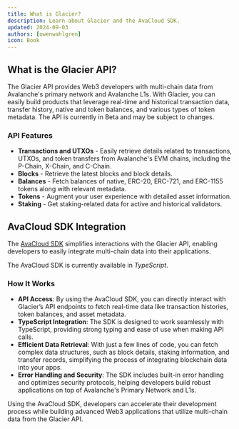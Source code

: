 ```yaml
---
title: What is Glacier?
description: Learn about Glacier and the AvaCloud SDK.
updated: 2024-09-03
authors: [owenwahlgren]
icon: Book
---
```


## What is the Glacier API?

The Glacier API provides Web3 developers with multi-chain data from Avalanche's primary network and Avalanche L1s. With Glacier, you can easily build products that leverage real-time and historical transaction data, transfer history, native and token balances, and various types of token metadata. The API is currently in Beta and may be subject to changes.

### API Features
- **Transactions and UTXOs** - Easily retrieve details related to transactions, UTXOs, and token transfers from Avalanche's EVM chains, including the P-Chain, X-Chain, and C-Chain.
- **Blocks** - Retrieve the latest blocks and block details.
- **Balances** - Fetch balances of native, ERC-20, ERC-721, and ERC-1155 tokens along with relevant metadata.
- **Tokens** - Augment your user experience with detailed asset information.
- **Staking** - Get staking-related data for active and historical validators.

## AvaCloud SDK Integration

The [AvaCloud SDK](https://developers.avacloud.io/avacloud-sdk/getting-started) simplifies interactions with the Glacier API, enabling developers to easily integrate multi-chain data into their applications.

The AvaCloud SDK is currently available in _TypeScript_.

### How It Works
- **API Access**: By using the AvaCloud SDK, you can directly interact with Glacier’s API endpoints to fetch real-time data like transaction histories, token balances, and asset metadata.
- **TypeScript Integration**: The SDK is designed to work seamlessly with TypeScript, providing strong typing and ease of use when making API calls.
- **Efficient Data Retrieval**: With just a few lines of code, you can fetch complex data structures, such as block details, staking information, and transfer records, simplifying the process of integrating blockchain data into your apps.
- **Error Handling and Security**: The SDK includes built-in error handling and optimizes security protocols, helping developers build robust applications on top of Avalanche's Primary Network and L1s.

Using the AvaCloud SDK, developers can accelerate their development process while building advanced Web3 applications that utilize multi-chain data from the Glacier API.
